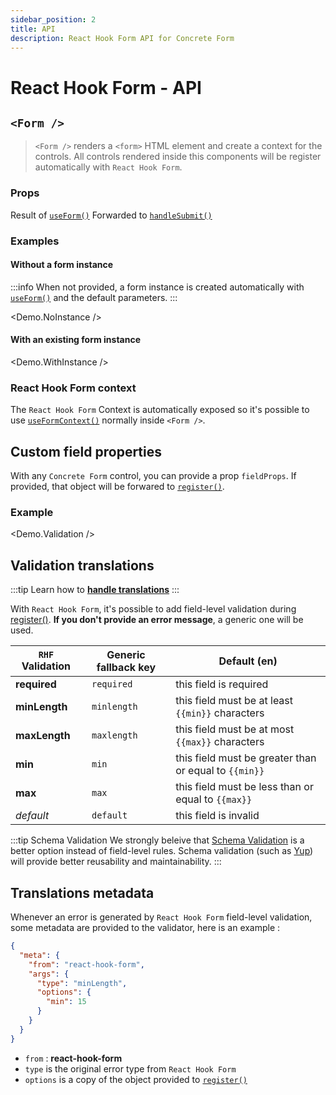 ```yaml
---
sidebar_position: 2
title: API
description: React Hook Form API for Concrete Form
---
```



<!-- docusaurus do not support css import from node_modules -->
<style type="text/css"> { ConcreteFormStyles } </style>

# React Hook Form - API

## `<Form />`

> `<Form />` renders a `<form>` HTML element and create a context for the controls. All controls rendered inside this components will be register automatically with `React Hook Form`.

### Props

<Props>
  <Prop icon="rhf.png" name="form" type="object">
    Result of <a href="https://react-hook-form.com/api/useform" target="_blank"><code>useForm()</code></a>
  </Prop>

  <Prop icon="rhf.png" name="onSubmit" type="function">
    Forwarded to <a href="https://react-hook-form.com/api/useform/handlesubmit" target="_blank"><code>handleSubmit()</code></a>
  </Prop>

  <Divider />
  <CommonFormProps />
</Props>


### Examples
#### Without a form instance
:::info
 When not provided, a form instance is created automatically with [`useForm()`](https://react-hook-form.com/api/useform) and the default parameters.
:::

<Demo.NoInstance />

#### With an existing form instance

<Demo.WithInstance />

### React Hook Form context

The `React Hook Form` Context is automatically exposed so it's possible to use [`useFormContext()`](https://react-hook-form.com/api/useformcontext) normally inside `<Form />`.

## Custom field properties

With any `Concrete Form` control, you can provide a prop `fieldProps`. If provided, that object will be forwared to [`register()`](https://react-hook-form.com/api/useform/register).

### Example

<Demo.Validation />

## Validation translations
:::tip
Learn how to **[handle translations](/docs/translations)**
:::

With `React Hook Form`, it's possible to add field-level validation during [register()](https://react-hook-form.com/api/useform/register). **If you don't provide an error message**, a generic one will be used.

| `RHF` Validation | Generic fallback key | Default (en) |
| --- | --- | --- |
| **required** | ` required ` | this field is required |
| **minLength** | ` minlength ` | this field must be at least `{{min}}` characters |
| **maxLength** | ` maxlength ` | this field must be at most `{{max}}` characters |
| **min** | ` min ` | this field must be greater than or equal to `{{min}}` |
| **max** | ` max ` | this field must be less than or equal to `{{max}}` |
| *default* | ` default ` | this field is invalid |


:::tip Schema Validation
We strongly beleive that [Schema Validation](https://react-hook-form.com/get-started#SchemaValidation) is a better option instead of field-level rules. Schema validation (such as [Yup](https://github.com/jquense/yup)) will provide better reusability and maintainability.
:::

## Translations metadata

Whenever an error is generated by `React Hook Form` field-level validation, some metadata are provided to the validator, here is an example :

```json
{
  "meta": {
    "from": "react-hook-form",
    "args": {
      "type": "minLength",
      "options": {
        "min": 15
      }
    }
  }
}
```

- `from` : **react-hook-form**
- `type` is the original error type from `React Hook Form`
- `options` is a copy of the object provided to [`register()`](https://react-hook-form.com/api/useform/register)